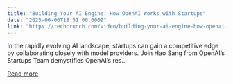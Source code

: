 ```yaml
---
title: "Building Your AI Engine: How OpenAI Works with Startups"
date: "2025-06-06T18:51:00.000Z"
link: "https://techcrunch.com/video/building-your-ai-engine-how-openai-works-with-startups/"
---
```


In the rapidly evolving AI landscape, startups can gain a competitive edge by collaborating closely with model providers. Join Hao Sang from OpenAI&#8217;s Startups Team demystifies OpenAI&#8217;s res...

[Read more](https://techcrunch.com/video/building-your-ai-engine-how-openai-works-with-startups/)
